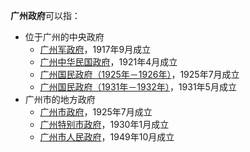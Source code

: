 '''广州政府'''可以指：

* 位于广州的中央政府
** [[广州军政府|广州军政府]]，1917年9月成立
** [[广州中华民国政府|广州中华民国政府]]，1921年4月成立
** [[國民政府#廣州政府（1925年7月1日—1926年12月5日）|广州国民政府（1925年－1926年）]]，1925年7月成立
** [[國民政府#廣州國民政府（1931年5月28日—1932年1月1日）|广州国民政府（1931年－1932年）]]，1931年5月成立
* 广州市的地方政府
** [[广州市政府|广州市政府]]，1925年7月成立
** [[廣州市政府|广州特别市政府]]，1930年1月成立
** [[广州市人民政府|广州市人民政府]]，1949年10月成立

{{disambig|cat=四字组织机构消歧义}}